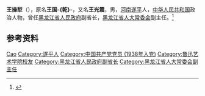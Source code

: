 '''王操犁'''（{{bd|1917年||1984年|}}），原名'''王国-{乾}-'''，又名'''王光震'''，男，[[河南|河南]][[遂平县|遂平]]人，[[中华人民共和国|中华人民共和国]]政治人物，曾任[[黑龙江省人民政府|黑龙江省人民政府]]副省长，[[黑龙江省人大常委会|黑龙江省人大常委会]]副主任。<ref>{{Cite book|title=中华人民共和国职官志|author=何虎生, 李耀东, 向常福主编|publisher=中国社会出版社|year=2003|isbn=9787800883934|location=北京|pages=}}</ref>

== 参考资料 ==
{{reflist}}

{{中国人物小作品}}

{{Authority control}}
{{DEFAULTSORT:Wang王}}
[[Category:王姓|Cao]]
[[Category:遂平人|Category:遂平人]]
[[Category:中国共产党党员_(1938年入党)|Category:中国共产党党员 (1938年入党)]]
[[Category:鲁迅艺术学院校友|Category:鲁迅艺术学院校友]]
[[Category:黑龙江省人民政府副省长|Category:黑龙江省人民政府副省长]]
[[Category:黑龙江省人大常委会副主任|Category:黑龙江省人大常委会副主任]]